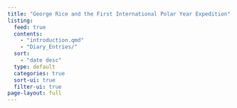 ```yaml
---
title: "George Rice and the First International Polar Year Expedition"
listing:
  feed: true
  contents: 
    - "introduction.qmd"
    - "Diary_Entries/"
  sort: 
    - "date desc"
  type: default
  categories: true
  sort-ui: true
  filter-ui: true
page-layout: full
---
```


